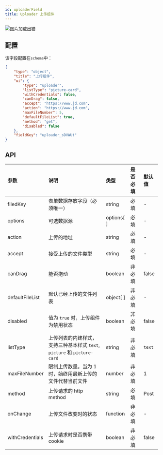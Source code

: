 ```yaml
---
id: uploaderField
title: Uploader 上传组件
---
```



<img src='https://storage.360buyimg.com/imgtools/ec45135acb-8990f930-4cf9-11ec-89c8-f9e7ed0c7791.png' alt="图片加载出错"/>

## 配置
该字段配置在`schema`中：

```json title="schema" {12,13,14}
{
    "type": "object",
    "title": "上传组件",
    "ui": {
        "type": "uploader",
        "listType": "picture-card",
        "withCredentials": false,
        "canDrag": false,
        "accept": "https://www.jd.com",
        "action": "https://www.jd.com",
        "maxFileNumber": 5,
        "defaultFileList": true,
        "method": "get",
        "disabled": false
    },
    "fieldKey": "uploader_sDVWUt"
}
```

## API
| 参数        | 说明     | 类型     |  是否必填 | 默认值 |
|:-----------|:--------------------------------------------------------------|:--------|:---|:---|
| filedKey      | 表单数据存放字段（必须唯一）| string   | 必填 | - |
| options | 可选数据源              | options[ ] | 必填 | - |
| action      | 上传的地址 | string  | 必填 | - |
| accept      | 接受上传的文件类型 | string |  必填 | - |
| canDrag      |能否拖动  | boolean   | 非必填 | false |
| defaultFileList      | 默认已经上传的文件列表 | object[ ]   | 非必填 | - |
| disabled      | 值为 `true` 时，上传组件为禁用状态 | boolean   | 非必填 | false |
| listType      | 上传列表的内建样式，支持三种基本样式 `text`, `picture` 和 `picture-card` | string  | 非必填 | `text ` |
| maxFileNumber      | 限制上传数量。当为 1 时，始终用最新上传的文件代替当前文件 | number   | 非必填 | 1 |
| method      | 上传请求的 http method | string   | 必填 | Post |
| onChange      | 上传文件改变时的状态 | function   |  非必填 | - |
| withCredentials      | 上传请求时是否携带 cookie | boolean   | 非必填 | false |



